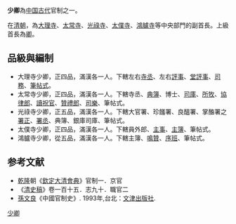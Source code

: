 '''少卿'''為[[中国古代|中国古代]]官制之一。

在[[清朝|清朝]]，為[[大理寺|大理寺]]、[[太常寺|太常寺]]、[[光祿寺|光祿寺]]、[[太僕寺|太僕寺]]、[[鴻臚寺|鴻臚寺]]等中央部門的副首長。上級首長為[[卿_(官制)|卿]]。

== 品級與編制 ==
*大理寺少卿，正四品，滿漢各一人。下轄左右[[寺丞|寺丞]]、左右[[評事|評事]]、[[堂評事|堂評事]]、[[司務|司務]]、[[筆帖式|筆帖式]]。
*太常寺少卿，正四品，滿漢各一人。下轄寺丞、[[典簿|典簿]]、博士、[[司庫|司庫]]、[[所牧|所牧]]、[[協律郎|協律郎]]、[[讀祝官|讀祝官]]、[[贊禮郎|贊禮郎]]、[[司樂|司樂]]、筆帖式。
*光祿寺少卿，正五品，滿漢各一人。下轄大官署、珍饈署、良醞署、掌醢署之[[署正|署正]]、[[署丞|署丞]]、典簿、銀庫司庫、筆帖式。
*太僕寺少卿，正四品，滿漢各一人。下轄員外郎、[[主事|主事]]、[[主簿|主簿]]、筆帖式。
*鴻臚寺少卿，從五品，滿漢各一人。下轄主簿、[[鳴贊|鳴贊]]、[[序班|序班]]、筆帖式。

== 参考文献 ==
{{Reflist}}
{{ReflistH}}
* [[乾隆|乾隆]]朝《[[欽定大清會典|欽定大清會典]]》官制一．京官
* 《[[清史稿|清史稿]]》卷一百十五．志九十．職官二
* [[孫文良|孫文良]]《中國官制史》. 1993年,台北：[[文津出版社|文津出版社]].
{{ReflistF}}

[[Category:少卿|]]

{{Government-official-hist-stub}}